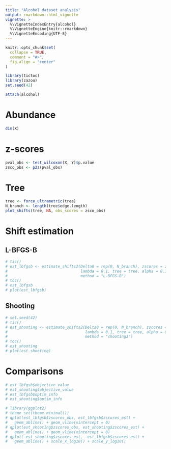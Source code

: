 ```yaml
---
title: "Alcohol dataset analysis"
output: rmarkdown::html_vignette
vignette: >
  %\VignetteIndexEntry{alcohol}
  %\VignetteEngine{knitr::rmarkdown}
  %\VignetteEncoding{UTF-8}
---
```


```r
knitr::opts_chunk$set(
  collapse = TRUE,
  comment = "#>", 
  fig.align = "center"
)
```

```r
library(tictoc)
library(zazou)
set.seed(42)
```


```r
attach(alcohol)
```

# Abundance 

```r
dim(X)
```


# z-scores

```r
pval_obs <- test_wilcoxon(X, Y)$p.value
zsco_obs <- p2z(pval_obs)
```

# Tree

```r
tree <- force_ultrametric(tree)
N_branch <- length(tree$edge.length)
plot_shifts(tree, NA, obs_scores = zsco_obs)
```

# Shift estimation

## L-BFGS-B


```r
# tic()
# est_lbfgsb <- estimate_shifts2(Delta0 = rep(0, N_branch), zscores = zsco_obs,
#                                lambda = 0.1, tree = tree, alpha = 0.1,
#                                method = "L-BFGS-B")
# toc()
# est_lbfgsb
# plot(est_lbfgsb)
```

## Shooting 

```r
# set.seed(42)
# tic()
# est_shooting <- estimate_shifts2(Delta0 = rep(0, N_branch), zscores = zsco_obs,
#                                  lambda = 0.1, tree = tree, alpha = 0.1,
#                                  method = "shooting3")
# toc()
# est_shooting
# plot(est_shooting)
```

# Comparisons


```r
# est_lbfgsb$objective_value
# est_shooting$objective_value
# est_lbfgsb$optim_info
# est_shooting$optim_info
```


```r
# library(ggplot2)
# theme_set(theme_minimal())
# qplot(est_lbfgsb$zscores_obs, est_lbfgsb$zscores_est) + 
#   geom_abline() + geom_vline(xintercept = 0)
# qplot(est_shooting$zscores_obs, est_shooting$zscores_est) + 
#   geom_abline() + geom_vline(xintercept = 0)
# qplot(-est_shooting$zscores_est, -est_lbfgsb$zscores_est) + 
#   geom_abline() + scale_x_log10() + scale_y_log10()
```

